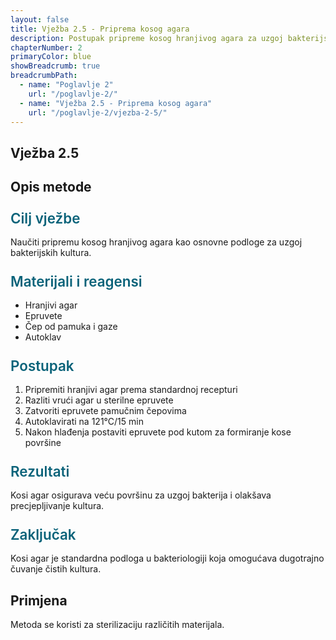 ```yaml
---
layout: false
title: Vježba 2.5 - Priprema kosog agara
description: Postupak pripreme kosog hranjivog agara za uzgoj bakterijskih kultura
chapterNumber: 2
primaryColor: blue
showBreadcrumb: true
breadcrumbPath:
  - name: "Poglavlje 2"
    url: "/poglavlje-2/"
  - name: "Vježba 2.5 - Priprema kosog agara"
    url: "/poglavlje-2/vjezba-2-5/"
---
```


## Vježba 2.5 

## Opis metode 

<h3 style="color: #096279; font-size: 1.4rem; font-weight: 600; margin: 1.5rem 0 1rem 0;">Cilj vježbe</h3>

Naučiti pripremu kosog hranjivog agara kao osnovne podloge za uzgoj bakterijskih kultura.

<h3 style="color: #096279; font-size: 1.4rem; font-weight: 600; margin: 1.5rem 0 1rem 0;">Materijali i reagensi</h3>

- Hranjivi agar
- Epruvete
- Čep od pamuka i gaze
- Autoklav

<h3 style="color: #096279; font-size: 1.4rem; font-weight: 600; margin: 1.5rem 0 1rem 0;">Postupak</h3>

1. Pripremiti hranjivi agar prema standardnoj recepturi
2. Razliti vrući agar u sterilne epruvete
3. Zatvoriti epruvete pamučnim čepovima
4. Autoklavirati na 121°C/15 min
5. Nakon hlađenja postaviti epruvete pod kutom za formiranje kose površine

<h3 style="color: #096279; font-size: 1.4rem; font-weight: 600; margin: 1.5rem 0 1rem 0;">Rezultati</h3>

Kosi agar osigurava veću površinu za uzgoj bakterija i olakšava precjepljivanje kultura.

<h3 style="color: #096279; font-size: 1.4rem; font-weight: 600; margin: 1.5rem 0 1rem 0;">Zaključak</h3>

Kosi agar je standardna podloga u bakteriologiji koja omogućava dugotrajno čuvanje čistih kultura.

## Primjena 

Metoda se koristi za sterilizaciju različitih materijala.


